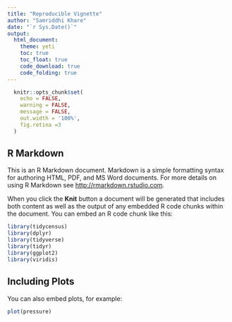 ```yaml
---
title: "Reproducible Vignette"
author: "Samriddhi Khare"
date: "`r Sys.Date()`"
output: 
  html_document:
    theme: yeti 
    toc: true
    toc_float: true
    code_download: true
    code_folding: true
---
```


```r
  knitr::opts_chunk$set(
    echo = FALSE,
    warning = FALSE,
    message = FALSE,
    out.width = '100%',
    fig.retina =3
  )
```

## R Markdown

This is an R Markdown document. Markdown is a simple formatting syntax for authoring HTML, PDF, and MS Word documents. For more details on using R Markdown see <http://rmarkdown.rstudio.com>.

When you click the **Knit** button a document will be generated that includes both content as well as the output of any embedded R code chunks within the document. You can embed an R code chunk like this:

```r

library(tidycensus)
library(dplyr)
library(tidyverse)
library(tidyr)
library(ggplot2)
library(viridis)

```

## Including Plots

You can also embed plots, for example:

```r
plot(pressure)
```

